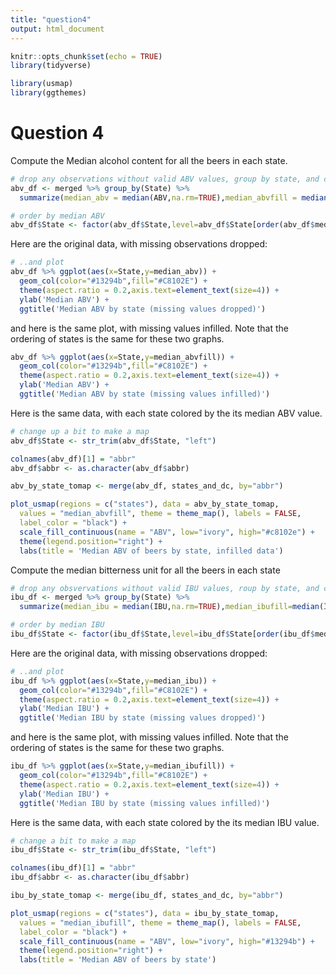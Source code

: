 ```yaml
---
title: "question4"
output: html_document
---
```


```r
knitr::opts_chunk$set(echo = TRUE)
library(tidyverse)

library(usmap)
library(ggthemes)

```

# Question 4
Compute the Median alcohol content for all the beers in each state.

```r
# drop any observations without valid ABV values, group by state, and compute the median
abv_df <- merged %>% group_by(State) %>% 
  summarize(median_abv = median(ABV,na.rm=TRUE),median_abvfill = median(ABVfill)) 

# order by median ABV
abv_df$State <- factor(abv_df$State,level=abv_df$State[order(abv_df$median_abvfill,decreasing=TRUE)])
```

Here are the original data, with missing observations dropped:

```r
# ..and plot
abv_df %>% ggplot(aes(x=State,y=median_abv)) + 
  geom_col(color="#13294b",fill="#C8102E") + 
  theme(aspect.ratio = 0.2,axis.text=element_text(size=4)) +
  ylab('Median ABV') + 
  ggtitle('Median ABV by state (missing values dropped)')

```

and here is the same plot, with missing values infilled.
Note that the ordering of states is the same for these two graphs.

```r
abv_df %>% ggplot(aes(x=State,y=median_abvfill)) + 
  geom_col(color="#13294b",fill="#C8102E") + 
  theme(aspect.ratio = 0.2,axis.text=element_text(size=4)) +
  ylab('Median ABV') + 
  ggtitle('Median ABV by state (missing values infilled)')
```

Here is the same data, with each state colored by the its median ABV value.

```r
# change up a bit to make a map
abv_df$State <- str_trim(abv_df$State, "left")

colnames(abv_df)[1] = "abbr"
abv_df$abbr <- as.character(abv_df$abbr)

abv_by_state_tomap <- merge(abv_df, states_and_dc, by="abbr")

plot_usmap(regions = c("states"), data = abv_by_state_tomap,
  values = "median_abvfill", theme = theme_map(), labels = FALSE,
  label_color = "black") +
  scale_fill_continuous(name = "ABV", low="ivory", high="#c8102e") +
  theme(legend.position="right") +
  labs(title = 'Median ABV of beers by state, infilled data')

```

Compute the median bitterness unit for all the beers in each state
```r
# drop any obsvervations without valid IBU values, roup by state, and compute the median
ibu_df <- merged %>% group_by(State) %>% 
  summarize(median_ibu = median(IBU,na.rm=TRUE),median_ibufill=median(IBUfill)) 

# order by median IBU
ibu_df$State <- factor(ibu_df$State,level=ibu_df$State[order(ibu_df$median_ibufill,decreasing=TRUE)])
```

Here are the original data, with missing observations dropped:

```r
# ..and plot
ibu_df %>% ggplot(aes(x=State,y=median_ibu)) +
  geom_col(color="#13294b",fill="#C8102E") + 
  theme(aspect.ratio = 0.2,axis.text=element_text(size=4)) +
  ylab('Median IBU') + 
  ggtitle('Median IBU by state (missing values dropped)')
```

and here is the same plot, with missing values infilled.
Note that the ordering of states is the same for these two graphs.

```r
ibu_df %>% ggplot(aes(x=State,y=median_ibufill)) +
  geom_col(color="#13294b",fill="#C8102E") + 
  theme(aspect.ratio = 0.2,axis.text=element_text(size=4)) +
  ylab('Median IBU') + 
  ggtitle('Median IBU by state (missing values infilled)')
```

Here is the same data, with each state colored by the its median IBU value.

```r
# change a bit to make a map
ibu_df$State <- str_trim(ibu_df$State, "left")

colnames(ibu_df)[1] = "abbr"
ibu_df$abbr <- as.character(ibu_df$abbr)

ibu_by_state_tomap <- merge(ibu_df, states_and_dc, by="abbr")

plot_usmap(regions = c("states"), data = ibu_by_state_tomap,
  values = "median_ibufill", theme = theme_map(), labels = FALSE,
  label_color = "black") +
  scale_fill_continuous(name = "ABV", low="ivory", high="#13294b") +
  theme(legend.position="right") +
  labs(title = 'Median ABV of beers by state')
```























